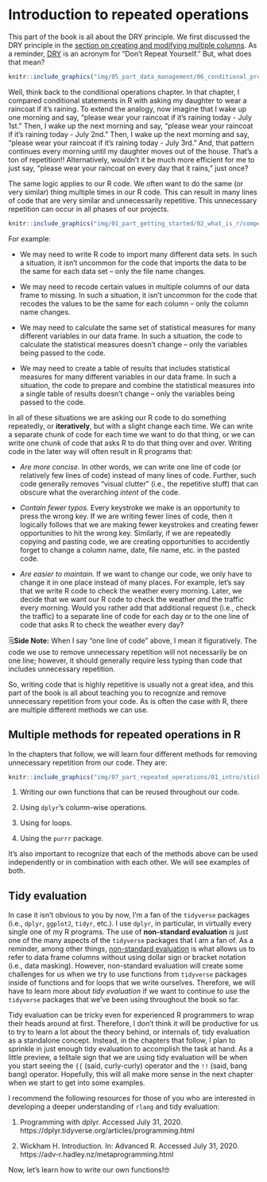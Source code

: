 # Introduction to repeated operations

<!--
Hidden comments placeholder
---------------------------
We rarely _have_ to use the techniques that we will learn in this part of the book to accomplish a given task.

To preview:
bookdown::preview_chapter("chapters/07_part_repeated_operations/01_introduction.Rmd")

Copy and paste:
👆**Here's what we did above:**
-->

This part of the book is all about the DRY principle. We first discussed the DRY principle in the [section on creating and modifying multiple columns](#adding-or-modifying-multiple-columns). As a reminder, [DRY](https://en.wikipedia.org/wiki/Don%27t_repeat_yourself) is an acronym for "Don't Repeat Yourself." But, what does that mean? 

```r
knitr::include_graphics("img/05_part_data_management/06_conditional_processing/rain.png")
```

Well, think back to the conditional operations chapter. In that chapter, I compared conditional statements in R with asking my daughter to wear a raincoat if it's raining. To extend the analogy, now imagine that I wake up one morning and say, "please wear your raincoat if it's raining today - July 1st." Then, I wake up the next morning and say, "please wear your raincoat if it's raining today - July 2nd." Then, I wake up the next morning and say, "please wear your raincoat if it's raining today - July 3rd." And, that pattern continues every morning until my daughter moves out of the house. That's a ton of repetition!! Alternatively, wouldn't it be much more efficient for me to just say, "please wear your raincoat on every day that it rains," just once?

The same logic applies to our R code. We often want to do the same (or very similar) thing multiple times in our R code. This can result in many lines of code that are very similar and unnecessarily repetitive. This unnecessary repetition can occur in all phases of our projects.

```r
knitr::include_graphics("img/01_part_getting_started/02_what_is_r/competencies_overview.png")
```

For example:

* We may need to write R code to import many different data sets. In such a situation, it isn't uncommon for the code that imports the data to be the same for each data set -- only the file name changes. 

* We may need to recode certain values in multiple columns of our data frame to missing. In such a situation, it isn't uncommon for the code that recodes the values to be the same for each column -- only the column name changes. 

* We may need to calculate the same set of statistical measures for many different variables in our data frame. In such a situation, the code to calculate the statistical measures doesn't change -- only the variables being passed to the code. 

* We may need to create a table of results that includes statistical measures for many different variables in our data frame. In such a situation, the code to prepare and combine the statistical measures into a single table of results doesn't change -- only the variables being passed to the code. 

In all of these situations we are asking our R code to do something repeatedly, or **iteratively**, but with a slight change each time. We can write a separate chunk of code for each time we want to do that thing, or we can write one chunk of code that asks R to do that thing over and over. Writing code in the later way will often result in R programs that:

* *Are more concise.* In other words, we can write one line of code (or relatively few lines of code) instead of many lines of code. Further, such code generally removes "visual clutter" (i.e., the repetitive stuff) that can obscure what the overarching _intent_ of the code.

* *Contain fewer typos.* Every keystroke we make is an opportunity to press the wrong key. If we are writing fewer lines of code, then it logically follows that we are making fewer keystrokes and creating fewer opportunities to hit the wrong key. Similarly, if we are repeatedly copying and pasting code, we are creating opportunities to accidently forget to change a column name, date, file name, etc. in the pasted code.

* *Are easier to maintain.* If we want to change our code, we only have to change it in one place instead of many places. For example, let's say that we write R code to check the weather every morning. Later, we decide that we want our R code to check the weather _and_ the traffic every morning. Would you rather add that additional request (i.e., check the traffic) to a separate line of code for each day or to the one line of code that asks R to check the weather every day?

<p class="note"> 🗒**Side Note:** When I say "one line of code" above, I mean it figuratively. The code we use to remove unnecessary repetition will not necessarily be on one line; however, it should generally require less typing than code that includes unnecessary repetition.</p>

So, writing code that is highly repetitive is usually not a great idea, and this part of the book is all about teaching you to recognize and remove unnecessary repetition from your code. As is often the case with R, there are multiple different methods we can use.

## Multiple methods for repeated operations in R

In the chapters that follow, we will learn four different methods for removing unnecessary repetition from our code. They are:

```r
knitr::include_graphics("img/07_part_repeated_operations/01_intro/stickers.png")
```

1. Writing our own functions that can be reused throughout our code.

2. Using `dplyr`'s column-wise operations.

3. Using for loops.

4. Using the `purrr` package.

It's also important to recognize that each of the methods above can be used independently or in combination with each other. We will see examples of both.

## Tidy evaluation

In case it isn't obvious to you by now, I'm a fan of the `tidyverse` packages (i.e., `dplyr`, `ggplot2`, `tidyr`, etc.). I use `dplyr`, in particular, in virtually every single one of my R programs. The use of **non-standard evaluation** is just one of the many aspects of the `tidyverse` packages that I am a fan of. As a reminder, among other things, [non-standard evaluation](#non-standard-evaluation) is what allows us to refer to data frame columns without using dollar sign or bracket notation (i.e., data masking). However, non-standard evaluation will create some challenges for us when we try to use functions from `tidyverse` packages inside of functions and for loops that we write ourselves. Therefore, we will have to learn more about _tidy evaluation_ if we want to continue to use the `tidyverse` packages that we've been using throughout the book so far.

Tidy evaluation can be tricky even for experienced R programmers to wrap their heads around at first. Therefore, I don't think it will be productive for us to try to learn a lot about the theory behind, or internals of, tidy evaluation as a standalone concept. Instead, in the chapters that follow, I plan to sprinkle in just enough tidy evaluation to accomplish the task at hand. As a little preview, a telltale sign that we are using tidy evaluation will be when you start seeing the `{{` (said, curly-curly) operator and the `!!` (said, bang bang) operator. Hopefully, this will all make more sense in the next chapter when we start to get into some examples. 

I recommend the following resources for those of you who are interested in developing a deeper understanding of `rlang` and tidy evaluation:

1. Programming with dplyr. Accessed July 31, 2020. https://dplyr.tidyverse.org/articles/programming.html

2. Wickham H. Introduction. In: Advanced R. Accessed July 31, 2020. https://adv-r.hadley.nz/metaprogramming.html

Now, let's learn how to write our own functions!🤓
